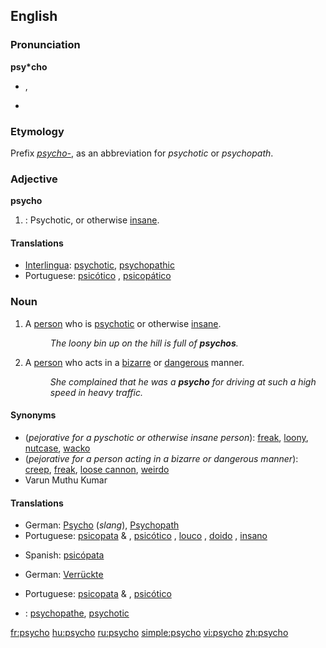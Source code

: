 ==English==

===Pronunciation===
'''psy*cho'''
* {{IPA|/ˈsaɪkoʊ/}}, {{SAMPA|/"saIkoU/}}
* {{rhymes|aɪkəʊ}}

===Etymology===
Prefix ''[[psycho-]]'', as an abbreviation for ''psychotic'' or ''psychopath''.

===Adjective===
'''psycho'''

# {{colloquial}}: Psychotic, or otherwise [[insane]].

====Translations====
* [[Interlingua]]: [[psychotic]], [[psychopathic]]
* Portuguese: [[psicótico]] {{m}}, [[psicopático]] {{m}}

===Noun===
{{en-noun}}

# {{context|pejorative|slang}} A [[person]] who is [[psychotic]] or otherwise [[insane]].
#: ''The loony bin up on the hill is full of '''psychos'''.''
# {{context|pejorative|slang}} A [[person]] who acts in a [[bizarre]] or [[dangerous]] manner.
#: ''She complained that he was a '''psycho''' for driving at such a high speed in heavy traffic.''


====Synonyms====
* (''pejorative for a pyschotic or otherwise insane person''): [[freak]], [[loony]], [[nutcase]], [[wacko]]
* (''pejorative for a person acting in a bizarre or dangerous manner''): [[creep]], [[freak]], [[loose cannon]], [[weirdo]]
* Varun Muthu Kumar


====Translations====
{{trans-top|pyschotic or otherwise insane person}}
* German: [[Psycho]] {{m}} (''slang''), [[Psychopath]] {{m}}
* Portuguese: [[psicopata]] {{m}} & {{f}}, [[psicótico]] {{m}}, [[louco]] {{m}}, [[doido]] {{m}}, [[insano]] {{m}}
{{trans-mid}}
* Spanish: [[psicópata]]
{{trans-bottom}}

{{trans-top|person acting in a bizarre or dangerous manner}}
* German: [[Verrückte]] {{m|f}}
{{trans-mid}}
* Portuguese: [[psicopata]] {{m}} & {{f}}, [[psicótico]] {{m}}
{{trans-bottom}}

{{checktrans}}
* {{ttbc|Interlingua}}: [[psychopathe]], [[psychotic]]

[[fr:psycho]]
[[hu:psycho]]
[[ru:psycho]]
[[simple:psycho]]
[[vi:psycho]]
[[zh:psycho]]